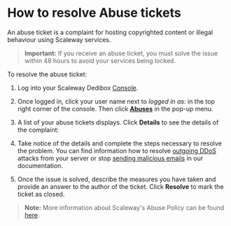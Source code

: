 # How to resolve Abuse tickets

An abuse ticket is a complaint for hosting copyrighted content or illegal behaviour using Scaleway services.

> **Important:** If you receive an abuse ticket, you must solve the issue within 48 hours to avoid your services being locked.

To resolve the abuse ticket:

1. Log into your Scaleway Dedibox [Console](https://console.online.net).

2. Once logged in, click your user name next to _logged in as:_ in the top right corner of the console. Then click **[Abuses](https://console-sudo.infra.online.net/en/account/abuses/list)** in the pop-up menu.

<Lightbox src="scaleway-dedibox-console-abuses-menu.png" width="300" alt="" />

3. A list of your abuse tickets displays. Click **Details** to see the details of the complaint:

<Lightbox src="scaleway-dedibox-console-abuses-list.png" width="800" alt="" />

4. Take notice of the details and complete the steps necessary to resolve the problem. You can find information how to resolve [outgoing DDoS](https://www.scaleway.com/en/docs/how-to-prevent-outgoing-ddos/) attacks from your server or stop [sending malicious emails](https://www.scaleway.com/en/docs/stopping-outgoing-spam/) in our documentation.

5. Once the issue is solved, describe the measures you have taken and provide an answer to the author of the ticket. Click **Resolve** to mark the ticket as closed.

> **Note:** More information about Scaleway's Abuse Policy can be found [here](https://www.scaleway.com/en/abuse-notice/).
